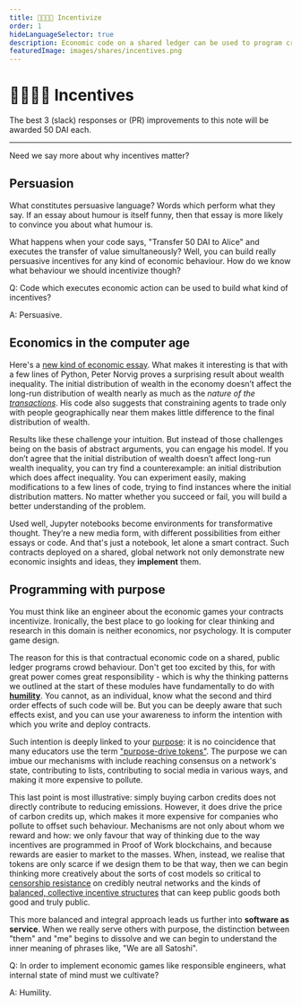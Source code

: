 ```yaml
---
title: 👨‍👩‍👧‍👦 Incentivize
order: 1
hideLanguageSelector: true
description: Economic code on a shared ledger can be used to program crowds. Here we begin the exploration of what kinds of programs we should think about writing and why.
featuredImage: images/shares/incentives.png
---
```


# 👨‍👩‍👧‍👦 Incentives

The best 3 (slack) responses or (PR) improvements to this note will be awarded 50 DAI each.

---

Need we say more about why incentives matter?

## Persuasion

What constitutes persuasive language? Words which perform what they say. If an <Link to="https://www-cs-faculty.stanford.edu/~knuth/smullyan.html">essay about humour</Link> is itself funny, then that essay is more likely to convince you about what humour is.

What happens when your code says, "Transfer 50 DAI to Alice" and executes the transfer of value simultaneously? Well, you can build really persuasive incentives for any kind of economic behaviour. How do we know what behaviour we should incentivize though?

<Flash>

<Card>

Q: Code which executes economic action can be used to build what kind of incentives?

A: Persuasive.

</Card>

</Flash>

## Economics in the computer age

Here's a [new kind of economic essay](https://github.com/norvig/pytudes/blob/master/ipynb/Economics.ipynb). What makes it interesting is that with a few lines of Python, Peter Norvig proves a surprising result about wealth inequality. The initial distribution of wealth in the economy doesn’t affect the long-run distribution of wealth nearly as much as the *nature of the [transactions](/learn/module-4/self-enquiry/#signature-performances)*. His code also suggests that constraining agents to trade only with people geographically near them makes little difference to the final distribution of wealth.

Results like these challenge your intuition. But instead of those challenges being on the basis  of abstract arguments, you can engage his model. If you don’t agree that the initial distribution of wealth doesn’t affect long-run wealth inequality, you can try find a counterexample: an initial distribution which does affect inequality. You can experiment easily, making modifications to a few lines of code, trying to find instances where the initial distribution matters. No matter whether you succeed or fail, you will build a better understanding of the problem.

Used well, Jupyter notebooks become environments for transformative thought. They’re a new media form, with different possibilities from either essays or code. And that's just a notebook, let alone a smart contract. Such contracts deployed on a shared, global network not only demonstrate new economic insights and ideas, they **implement** them.

## Programming with purpose

You must <Link to="https://blog.oceanprotocol.com/towards-a-practice-of-token-engineering-b02feeeff7ca">think like an engineer</Link> 
about the economic games your contracts incentivize. Ironically, the best place to go looking for clear thinking and research in this domain is neither economics, nor psychology. It is computer game design.

The reason for this is that contractual economic code on a shared, public ledger programs crowd behaviour. Don't get too excited by this, for with great power comes great responsibility - which is why the thinking patterns we outlined at the start of these modules have fundamentally to do with **[humility](/learn/module-3/humility/)**. You cannot, as an individual, know what the second and third order effects of such code will be. But you can be 
deeply aware that such effects exist, and you can use your awareness to inform the intention with which you write and deploy contracts.

Such intention is deeply linked to your [purpose](/learn/module-0/purpose/#full-brief): it is no coincidence that many educators use the term ["purpose-drive tokens"](https://github.com/Token-Economy-Book/EnglishOriginal/wiki/Purpose-Driven-Tokens). The purpose we can imbue our mechanisms with include reaching consensus on a network's state, contributing to lists, contributing to social media in various ways, and making it more expensive to pollute. 

This last point is most illustrative: simply buying carbon credits does not directly contribute to reducing emissions. However, it does drive the price of carbon credits up, which makes it more expensive for companies who pollute to offset such behaviour. Mechanisms are not only about whom we reward and how: we only favour that way of thinking due to the way incentives are programmed in Proof of Work blockchains, and because rewards are easier to market to the masses. When, instead, we realise that tokens are only scarce if we design them to be that way, then we can begin thinking more creatively about the sorts of cost models so critical to [censorship resistance](/learn/module-6/censorship-resistance/#economic-proof) on credibly neutral networks and the kinds of [balanced, collective incentive structures](/learn/module-6/serenity/#a-defenders-game) that can keep public goods both good and truly public.

This more balanced and integral approach leads us further into **software as service**. When we really serve others with purpose, the distinction between "them" and "me" begins to dissolve and we can begin to understand the inner meaning of phrases like, "We are all Satoshi".

<Flash>

<Card>

Q: In order to implement economic games like responsible engineers, what internal state of mind must we cultivate?

A: Humility.

</Card>

</Flash>

